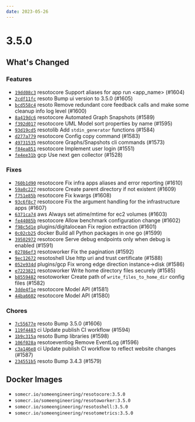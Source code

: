 ```yaml
---
date: 2023-05-26
---
```


# 3.5.0

## What's Changed

### Features

- [`19dd08c3`](https://github.com/someengineering/resoto/commit/19dd08c3) <span class="badge badge--secondary">resotocore</span> Support aliases for app run <app_name> (#1604)
- [`2cdf11fc`](https://github.com/someengineering/resoto/commit/2cdf11fc) <span class="badge badge--secondary">resoto</span> Bump ui version to 3.5.0 (#1605)
- [`bcd558c4`](https://github.com/someengineering/resoto/commit/bcd558c4) <span class="badge badge--secondary">resoto</span> Remove redundant core feedback calls and make some cleanup info log level (#1600)
- [`8a419dc6`](https://github.com/someengineering/resoto/commit/8a419dc6) <span class="badge badge--secondary">resotocore</span> Automated Graph Snapshots (#1589)
- [`f392d017`](https://github.com/someengineering/resoto/commit/f392d017) <span class="badge badge--secondary">resotocore</span> UML Model sort properties by name (#1595)
- [`93d19cd5`](https://github.com/someengineering/resoto/commit/93d19cd5) <span class="badge badge--secondary">resotolib</span> Add `stdin_generator` functions (#1584)
- [`d277a779`](https://github.com/someengineering/resoto/commit/d277a779) <span class="badge badge--secondary">resotocore</span> Config copy command (#1583)
- [`49731535`](https://github.com/someengineering/resoto/commit/49731535) <span class="badge badge--secondary">resotocore</span> Graphs/Snapshots cli commands (#1573)
- [`f84ea851`](https://github.com/someengineering/resoto/commit/f84ea851) <span class="badge badge--secondary">resotocore</span> Implement user login (#1551)
- [`fe4ee31b`](https://github.com/someengineering/resoto/commit/fe4ee31b) <span class="badge badge--secondary">gcp</span> Use next gen collector (#1528)

### Fixes

- [`760b1d90`](https://github.com/someengineering/resoto/commit/760b1d90) <span class="badge badge--secondary">resotocore</span> Fix infra apps aliases and error reporting (#1610)
- [`59a0c227`](https://github.com/someengineering/resoto/commit/59a0c227) <span class="badge badge--secondary">resotocore</span> Create parent directory if not existent (#1609)
- [`f751e85b`](https://github.com/someengineering/resoto/commit/f751e85b) <span class="badge badge--secondary">resotocore</span> Fix kwargs (#1608)
- [`93c6f8c7`](https://github.com/someengineering/resoto/commit/93c6f8c7) <span class="badge badge--secondary">resotocore</span> Fix the argument handling for the infrastructure apps (#1607)
- [`6371ca74`](https://github.com/someengineering/resoto/commit/6371ca74) <span class="badge badge--secondary">aws</span> Always set atime/mtime for ec2 volumes (#1603)
- [`fe44085b`](https://github.com/someengineering/resoto/commit/fe44085b) <span class="badge badge--secondary">resotocore</span> Allow benchmark configuration change (#1602)
- [`f98c5d1e`](https://github.com/someengineering/resoto/commit/f98c5d1e) <span class="badge badge--secondary">plugins/digitalocean</span> Fix region extraction (#1601)
- [`0c02cb25`](https://github.com/someengineering/resoto/commit/0c02cb25) <span class="badge badge--secondary">docker</span> Build all Python packages in one go (#1599)
- [`39502972`](https://github.com/someengineering/resoto/commit/39502972) <span class="badge badge--secondary">resotocore</span> Serve debug endpoints only when debug is enabled (#1591)
- [`02786ef3`](https://github.com/someengineering/resoto/commit/02786ef3) <span class="badge badge--secondary">resotoworker</span> Fix the pagination (#1592)
- [`9ec12672`](https://github.com/someengineering/resoto/commit/9ec12672) <span class="badge badge--secondary">resotoshell</span> Use http uri and trust certificate (#1588)
- [`052e934d`](https://github.com/someengineering/resoto/commit/052e934d) <span class="badge badge--secondary">plugins/gcp</span> Fix wrong edge direction instance->disk (#1586)
- [`e7223821`](https://github.com/someengineering/resoto/commit/e7223821) <span class="badge badge--secondary">resotoworker</span> Write home directory files securely (#1585)
- [`b8559482`](https://github.com/someengineering/resoto/commit/b8559482) <span class="badge badge--secondary">resotoworker</span> Create path of `write_files_to_home_dir` config files (#1582)
- [`3dde4f1e`](https://github.com/someengineering/resoto/commit/3dde4f1e) <span class="badge badge--secondary">resotocore</span> Model API (#1581)
- [`44ba6602`](https://github.com/someengineering/resoto/commit/44ba6602) <span class="badge badge--secondary">resotocore</span> Model API (#1580)

### Chores

- [`7c55677e`](https://github.com/someengineering/resoto/commit/7c55677e) <span class="badge badge--secondary">resoto</span> Bump 3.5.0 (#1606)
- [`119f4483`](https://github.com/someengineering/resoto/commit/119f4483) <span class="badge badge--secondary">ci</span> Update publish CI workflow (#1594)
- [`1b9c315a`](https://github.com/someengineering/resoto/commit/1b9c315a) <span class="badge badge--secondary">resoto</span> Bump libraries (#1598)
- [`106f028a`](https://github.com/someengineering/resoto/commit/106f028a) <span class="badge badge--secondary">resotoeventlog</span> Remove EventLog (#1596)
- [`c3a146e8`](https://github.com/someengineering/resoto/commit/c3a146e8) <span class="badge badge--secondary">ci</span> Update publish CI workflow to reflect website changes (#1587)
- [`234551b5`](https://github.com/someengineering/resoto/commit/234551b5) <span class="badge badge--secondary">resoto</span> Bump 3.4.3 (#1579)

<!--truncate-->

## Docker Images

- `somecr.io/someengineering/resotocore:3.5.0`
- `somecr.io/someengineering/resotoworker:3.5.0`
- `somecr.io/someengineering/resotoshell:3.5.0`
- `somecr.io/someengineering/resotometrics:3.5.0`
